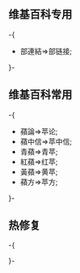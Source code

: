 {{繁简转换表编辑须知}}

== 维基百科专用 ==
-{
*部連結=>部链接;
}-

== 维基百科常用 ==
-{
*蘋論=>苹论;
*蘋中信=>苹中信;
*青蘋=>青苹;
*紅蘋=>红苹;
*黃蘋=>黄苹;
*蘋方=>苹方;
}-

== 热修复 ==
-{

}-